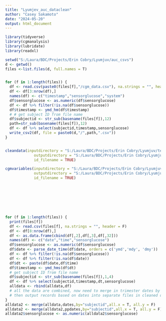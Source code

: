 ```yaml
---
title: "Lyumjev_auc_dataclean"
author: "Casey Sakamoto"
date: "2024-05-20"
output: html_document
---
```


```r
library(tidyverse)
library(cgmanalysis)
library(lubridate)
library(readxl)
```



```r

setwd("S:/Laura/BDC/Projects/Erin Cobry/Lyumjuv/auc_csvs")
d <- getwd()
files <-list.files(d, full.names = T)


for (f in 1:length(files)) {
  df <- read.csv(paste0(files[f],"/cgm_data.csv"), na.strings = "", header = F)
  df <- df[3:nrow(df),]
  names(df) <- c("timestamp","sensorglucose","system")
  df$sensorglucose <- as.numeric(df$sensorglucose)
  df <- df %>% filter(!is.na(df$sensorglucose))
  df$timestamp <- ymd_hm(df$timestamp)
  # # get subject ID from file name
  df$subjectid <- str_sub(basename(files[f]),12)
  path=str_sub(basename(files[f]),12)
  df <- df %>% select(subjectid,timestamp,sensorglucose)
  write_csv2(df, file = paste0(d,"/",path,".csv"))
}


cleandata(inputdirectory = "S:/Laura/BDC/Projects/Erin Cobry/Lyumjuv/test_cgm",
             outputdirectory = "S:/Laura/BDC/Projects/Erin Cobry/Lyumjuv",
             id_filename = TRUE)

cgmvariables(inputdirectory = "S:/Laura/BDC/Projects/Erin Cobry/Lyumjuv/test_cleaned_cgm",
             outputdirectory = "S:/Laura/BDC/Projects/Erin Cobry/Lyumjuv",
             id_filename = TRUE)








for (f in 1:length(files)) {
  print(files[f])
  df <- read.csv(files[f], na.strings = "", header = F)
  df <- df[8:nrow(df),]
  df <- as.data.frame(cbind(df[,2],df[,3],df[,32]))
  names(df) <- c("date","time","sensorglucose")
  df$sensorglucose <- as.numeric(df$sensorglucose)
  df$date <- parse_date_time(df$date, orders = c('ymd','mdy', 'dmy'))
  df <- df %>% filter(!is.na(df$sensorglucose))
  df <- df %>% filter(!is.na(df$date))
  df$dt <- paste(df$date,df$time)
  df$timestamp <- ymd_hms(df$dt)
  # get subject ID from file name
  df$subjectid <- str_sub(basename(files[f]),1,4)
  df <- df %>% select(subjectid,timestamp,dt,sensorglucose)
  alldata <- rbind(alldata,df)
  # all the data are combined, now need to merge in trimester dates by subject ID 
  # then output records based on dates into separate files in cleaned directory
}
alldata2 <- merge(alldata,dates,by="subjectid",all.x = T, all.y = F)
alldata2 <- merge(alldata2,ppdates,by="subjectid",all.x = T, all.y = F)
alldata2$sensorglucose <- as.numeric(alldata2$sensorglucose)


```